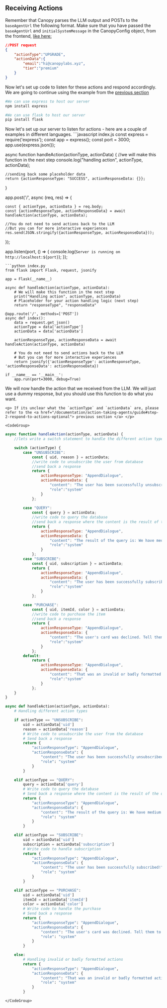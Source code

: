 ## Receiving Actions

Remember that Canopy parses the LLM output and POSTs to the `baseAgentUrl` the following
format. 
Make sure that you have passed the `baseAgentUrl` and `initialSystemMessage` in the CanopyConfig object, from the frontend,
<a href="/documentation/action-taking-agents/guide#step-1-initiate-actions-with-a-system-message"> like here: </a>

```json
//POST request
{
    "actionType":"UPGRADE", 
    "actionData":{
        "email":"hi@canopylabs.xyz", 
        "tier":"premium"
    }
}
```
Now let's set up code to listen for these actions and respond accordingly. We are going to continue using the example
from the <a href="/documentation/action-taking-agents/system-message"> previous section </a>

<Steps>
  <Step title="Install Required Packages">
  <CodeGroup>

```bash npm
#We can use express to host our server
npm install express
```
```bash pip
#We can use flask to host our server
pip install flask
```


</CodeGroup>

  </Step>
  <Step title="Starting Listening For Post Requests">
  Now let's set up our server to listen for actions - here are a couple of examples in different languages.
    <CodeGroup>
```javascript index.js
const express = require('express');
const app = express();
const port = 3000;
app.use(express.json());

async function handleAction(actionType, actionData) {
    //we will make this function in the next step
    console.log("handling action", actionType, actionData);

    //sending back some placeholder data
    return {actionResponseType: "SUCCESS", actionResponseData: {}};
}

app.post('/', async (req, res) => {

    const { actionType, actionData } = req.body;
    const {actionResponseType, actionResponseData} = await handleAction(actionType, actionData);

    //You do not need to send actions back to the LLM
    //But you can for more interactive experiences
    res.send(JSON.stringify({actionResponseType, actionResponseData}));
});

app.listen(port, () => {
    console.log(`Server is running on http://localhost:${port}`);
});
```
```python index.py
from flask import Flask, request, jsonify

app = Flask(__name__)

async def handleAction(actionType, actionData):
    # We will make this function in the next step
    print("Handling action", actionType, actionData)
    # Placeholder for your action handling logic (next step)
    return "responseType", "responseData"

@app.route('/', methods=['POST'])
async def index():
    data = request.get_json()
    actionType = data['actionType']
    actionData = data['actionData']

    actionResponseType, actionResponseData = await handleAction(actionType, actionData)

    # You do not need to send actions back to the LLM
    # But you can for more interactive experiences
    return jsonify({'actionResponseType': actionResponseType, 'actionResponseData': actionResponseData})

if __name__ == '__main__':
    app.run(port=3000, debug=True)
```
</CodeGroup>

  </Step>
  <Step title="Writing the handleAction function">
    We will now handle the action that we received from the LLM. 
    We will just use a dummy response, but you should use this function to do what you want.

    <p> If its unclear what the `actionType` and `actionData` are, please refer to the <a href="/documentation/action-taking-agents/guide#step-2-respond-to-actions-optional"> previous section </a> </p>

    <CodeGroup>
```javascript index.js
async function handleAction(actionType, actionData) {
    //lets write a switch statement to handle the different action types

    switch (actionType) {
        case "UNSUBSCRIBE":
            const { uid, reason } = actionData;
            //write code to unsubscribe the user from database
            //send back a response
            return {
                actionResponseType: "AppendDialogue", 
                actionResponseData: {
                    "content": "The user has been successfully unsubscribed!", 
                    "role":"system"
                }
            };
      
        case "QUERY":
            const { query } = actionData;
            //write code to query the database
            //send back a response where the content is the result of the query
            return {
                actionResponseType: "AppendDialogue", 
                actionResponseData: {
                    "content": "The result of the query is: We have medium woolen jumpers in blue, red, and green. The item code is 123456.", 
                    "role":"system"
                }
            };
        case "SUBSCRIBE":
            const { uid, subscription } = actionData;
            return {
                actionResponseType: "AppendDialogue", 
                actionResponseData: {
                    "content": "The user has been successfully subscribed!", 
                    "role":"system"
                }
            };

        case "PURCHASE":
            const { uid, itemId, color } = actionData;
            //write code to purchase the item
            //send back a response
            return {
                actionResponseType: "AppendDialogue", 
                actionResponseData: {
                    "content": "The user's card was declined. Tell them to update their payment information.", 
                    "role":"system"
                }
            };
        default:
            return {
                actionResponseType: "AppendDialogue", 
                actionResponseData: {
                    "content": "That was an invalid or badly formatted action. Please format your action correctly: <ACTIONNAME>{actionType: string, actionData: object}</ACTIONNAME>. And only use provided actions.", 
                    "role":"system"
                }
            };
    }
}

```
```python index.py
async def handleAction(actionType, actionData):
    # Handling different action types

    if actionType == "UNSUBSCRIBE":
        uid = actionData['uid']
        reason = actionData['reason']
        # Write code to unsubscribe the user from the database
        # Send back a response
        return {
            "actionResponseType": "AppendDialogue",
            "actionResponseData": {
                "content": "The user has been successfully unsubscribed!",
                "role": "system"
            }
        }

    elif actionType == "QUERY":
        query = actionData['query']
        # Write code to query the database
        # Send back a response where the content is the result of the query
        return {
            "actionResponseType": "AppendDialogue",
            "actionResponseData": {
                "content": "The result of the query is: We have medium woolen jumpers in blue, red, and green. The item code is 123456.",
                "role": "system"
            }
        }

    elif actionType == "SUBSCRIBE":
        uid = actionData['uid']
        subscription = actionData['subscription']
        # Write code to handle subscription
        return {
            "actionResponseType": "AppendDialogue",
            "actionResponseData": {
                "content": "The user has been successfully subscribed!",
                "role": "system"
            }
        }

    elif actionType == "PURCHASE":
        uid = actionData['uid']
        itemId = actionData['itemId']
        color = actionData['color']
        # Write code to handle the purchase
        # Send back a response
        return {
            "actionResponseType": "AppendDialogue",
            "actionResponseData": {
                "content": "The user's card was declined. Tell them to update their payment information.",
                "role": "system"
            }
        }

    else:
        # Handling invalid or badly formatted actions
        return {
            "actionResponseType": "AppendDialogue",
            "actionResponseData": {
                "content": "That was an invalid or badly formatted action. Please format your action correctly: <ACTIONNAME>{actionType: string, actionData: object}</ACTIONNAME>. And only use provided actions.",
                "role": "system"
            }
        }
```
    </CodeGroup>
  </Step>
</Steps>
